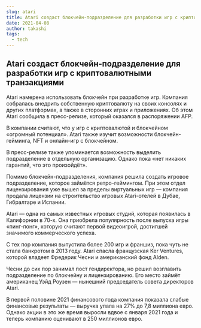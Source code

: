 ```yaml
---
slug: atari
title: Atari создаст блокчейн-подразделение для разработки игр с криптовалютными транзакциями
date: 2021-04-08
author: takashi
tags:
  - tech
---
```


## Atari создаст блокчейн-подразделение для разработки игр с криптовалютными транзакциями

Atari намерена использовать блокчейн при разработке игр. Компания собралась внедрить собственную криптовалюту на своих консолях и других платформах, а также в сторонних играх и приложениях. Об этом Atari сообщила в пресс-релизе, который оказался в распоряжении AFP.

В компании считают, что у игр с криптовалютой и блокчейном «огромный потенциал». Atari также изучит возможности блокчейн-гейминга, NFT и онлайн-игр с блокчейном.

В пресс-релизе также упоминается возможность выделить подразделение в отдельную организацию. Однако пока «нет никаких гарантий, что это произойдёт».

Помимо блокчейн-подразделения, компания решила создать игровое подразделение, которое займётся ретро-геймингом. При этом отдел лицензирования уже вышел за пределы виртуальных игр — компания продала лицензии на строительство игровых Atari-отелей в Дубае, Гибралтаре и Испании.

Atari — одна из самых известных игровых студий, которая появилась в Калифорнии в 70-х. Она приобрела популярность после выпуска игры «пинг-понг», которую считают первой видеоигрой, достигшей значимого коммерческого успеха.

С тех пор компания выпустила более 200 игр и франшиз, пока чуть не стала банкротом в 2013 году. Atari спасла французская Ker Ventures, которой владеет Фредерик Чесни и американский фонд Alden.

Чесни до сих пор занимал пост гендиректора, но решил возглавить подразделение по блокчейну и лицензированию. Его место займёт американец Уэйд Роузен — нынешний председатель совета директоров Atari.

В первой половине 2021 финансового года компания показала слабые финансовые результаты — выручка упала на 27% до 7,8 миллиона евро. Однако акции в это же время выросли вдвое с января 2021 года и теперь компанию оценивают в 250 миллионов евро.
